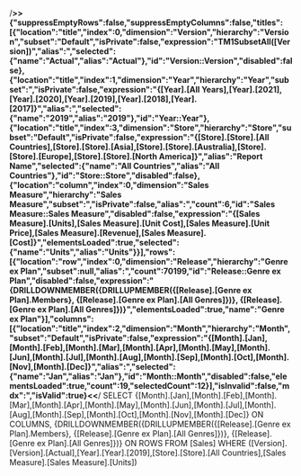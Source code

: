 /**>>{"suppressEmptyRows":false,"suppressEmptyColumns":false,"titles":[{"location":"title","index":0,"dimension":"Version","hierarchy":"Version","subset":"Default","isPrivate":false,"expression":"TM1SubsetAll([Version])","alias":","selected":{"name":"Actual","alias":"Actual"},"id":"Version::Version","disabled":false},{"location":"title","index":1,"dimension":"Year","hierarchy":"Year","subset":","isPrivate":false,"expression":"{[Year].[All Years],[Year].[2021],[Year].[2020],[Year].[2019],[Year].[2018],[Year].[2017]}","alias":","selected":{"name":"2019","alias":"2019"},"id":"Year::Year"},{"location":"title","index":3,"dimension":"Store","hierarchy":"Store","subset":"Default","isPrivate":false,"expression":"{[Store].[Store].[All Countries],[Store].[Store].[Asia],[Store].[Store].[Australia],[Store].[Store].[Europe],[Store].[Store].[North America]}","alias":"Report Name","selected":{"name":"All Countries","alias":"All Countries"},"id":"Store::Store","disabled":false},{"location":"column","index":0,"dimension":"Sales Measure","hierarchy":"Sales Measure","subset":","isPrivate":false,"alias":","count":6,"id":"Sales Measure::Sales Measure","disabled":false,"expression":"{[Sales Measure].[Units],[Sales Measure].[Unit Cost],[Sales Measure].[Unit Price],[Sales Measure].[Revenue],[Sales Measure].[Cost]}","elementsLoaded":true,"selected":{"name":"Units","alias":"Units"}}],"rows":[{"location":"row","index":0,"dimension":"Release","hierarchy":"Genre ex Plan","subset":null,"alias":","count":70199,"id":"Release::Genre ex Plan","disabled":false,"expression":"{DRILLDOWNMEMBER({DRILLUPMEMBER({[Release].[Genre ex Plan].Members}, {[Release].[Genre ex Plan].[All Genres]})}, {[Release].[Genre ex Plan].[All Genres]})}","elementsLoaded":true,"name":"Genre ex Plan"}],"columns":[{"location":"title","index":2,"dimension":"Month","hierarchy":"Month","subset":"Default","isPrivate":false,"expression":"{[Month].[Jan],[Month].[Feb],[Month].[Mar],[Month].[Apr],[Month].[May],[Month].[Jun],[Month].[Jul],[Month].[Aug],[Month].[Sep],[Month].[Oct],[Month].[Nov],[Month].[Dec]}","alias":","selected":{"name":"Jan","alias":"Jan"},"id":"Month::Month","disabled":false,"elementsLoaded":true,"count":19,"selectedCount":12}],"isInvalid":false,"mdx":","isValid":true}<<**/ SELECT {[Month].[Jan],[Month].[Feb],[Month].[Mar],[Month].[Apr],[Month].[May],[Month].[Jun],[Month].[Jul],[Month].[Aug],[Month].[Sep],[Month].[Oct],[Month].[Nov],[Month].[Dec]} ON COLUMNS, {DRILLDOWNMEMBER({DRILLUPMEMBER({[Release].[Genre ex Plan].Members}, {[Release].[Genre ex Plan].[All Genres]})}, {[Release].[Genre ex Plan].[All Genres]})} ON ROWS  FROM [Sales] WHERE ([Version].[Version].[Actual],[Year].[Year].[2019],[Store].[Store].[All Countries],[Sales Measure].[Sales Measure].[Units])